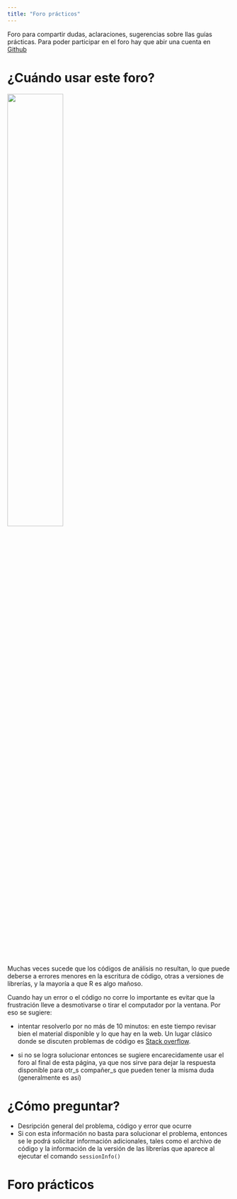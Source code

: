```yaml
---
title: "Foro prácticos"
---
```


Foro para compartir dudas, aclaraciones, sugerencias sobre llas guías prácticas.
Para poder participar en el foro hay que abir una cuenta en [Github](https://github.com/)

# ¿Cuándo usar este foro?


![](/files/img/resurgence.gif){fig-align="center" width=50%}

Muchas veces sucede que los códigos de análisis no resultan, lo que puede deberse a  errores menores en la escritura de código, otras a versiones de librerías, y la mayoría a que R es algo mañoso.

Cuando hay un error o el código no corre lo importante es evitar que la frustración lleve a desmotivarse o tirar el computador por la ventana. Por eso se sugiere:

- intentar resolverlo por no más de 10 minutos: en este tiempo revisar bien el material disponible y lo que hay en la web. Un lugar clásico donde se discuten problemas de código es [Stack overflow](https://stackoverflow.com/).

- si no se logra solucionar entonces se sugiere encarecidamente usar el foro al final de esta página, ya que nos sirve para dejar la respuesta disponible para otr_s compañer_s que pueden tener la misma duda (generalmente es así)

# ¿Cómo preguntar?

- Desripción general del problema, código y error que ocurre
- Si con esta información no basta para solucionar el problema, entonces se le podrá solicitar información adicionales, tales como el archivo de código y la información de la versión de las librerías que aparece al ejecutar el comando `sessionInfo()`


# Foro prácticos


<script src="https://giscus.app/client.js"
        data-repo="cursos-metodos-facso/correlacional"
        data-repo-id="R_kgDOKCMXJQ"
        data-category="Q&A"
        data-category-id="DIC_kwDOKCMXJc4CYd9S"
        data-mapping="title"
        data-strict="0"
        data-reactions-enabled="1"
        data-emit-metadata="0"  
        data-input-position="bottom"
        data-theme="light"
        data-lang="es"
        crossorigin="anonymous"
        async>
</script>


